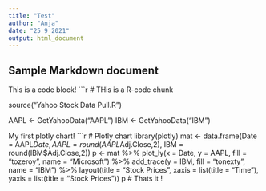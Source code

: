 ```yaml
---
title: "Test"
author: "Anja"
date: "25 9 2021"
output: html_document
---
```


## Sample Markdown document
This is a code block!
```r
# THis is a R-code chunk

source("Yahoo Stock Data Pull.R")

AAPL <- GetYahooData("AAPL")
IBM <- GetYahooData("IBM")

My first plotly chart!
```r
# Plotly chart 
library(plotly)
mat <-  data.frame(Date = AAPL$Date, 
                   AAPL = round(AAPL$Adj.Close,2),
                   IBM = round(IBM$Adj.Close,2))
p <- mat %>% 
  plot_ly(x = Date, y = AAPL, fill = "tozeroy", name = "Microsoft") %>% 
  add_trace(y = IBM, fill = "tonexty", name = "IBM") %>% 
  layout(title = "Stock Prices", 
         xaxis = list(title = "Time"),
         yaxis = list(title = "Stock Prices"))
p  # Thats it !

